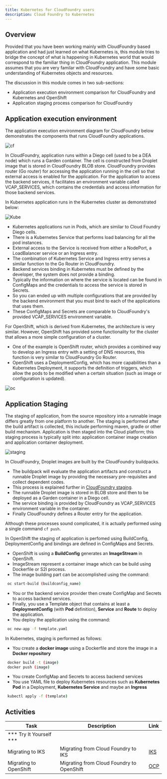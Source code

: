 ```yaml
---
title: Kubernetes for CloudFoundry users
description: Cloud Foundry to Kubernetes
---
```


## Overview

Provided that you have been working mainly with CloudFoundry based application and had just learned on what Kubernetes is, this module tries to bridge the concept of what is happening in Kubernetes world that would correspond to the familiar thing in CloudFoundry application. This module assumes that you are very familar with CloudFoundry and have some basic understanding of Kubernetes objects and resources.

The discussion in this module comes in two sub-sections:

- Application execution environment comparison for CloudFoundry and Kubernetes and OpenShift
- Application staging process comparison for CloudFoundry

## Application execution environment

The application execution environment diagram for CloudFoundry below demonstrates the components that runs CloudFoundry applications.

<img src="./images/cf.PNG" alt="cf"></img>

In CloudFoundry, application runs within a Diego cell (used to be a DEA node) which runs a Garden container.
The cell is constructed from Droplet image that is stored in CloudFoundry BLOB store.
CloudFoundry provides router (Go router) for accessing the application running in the cell so that external access is enabled for the application.
For the application to access the backend services, it facilitates an environment variable called VCAP_SERVICES, which contains the credentials and access information for those backend services.

In Kubernetes application runs in the Kubernetes cluster as demonstrated below:

<img src="./images/kube.PNG" alt="Kube"></img>

- Kubernetes applications run in Pods, which are similar to Cloud Foundry Diego cells.
- There is a Kubernetes Service that performs load balancing for all the pod instances.
- External access to the Service is received from either a NodePort, a LoadBalancer service or an Ingress entry.
- The combination of Kubernetes Service and Ingress entry serves a similar function to the Go Router in CloudFoundry.
- Backend services binding in Kubernetes must be defined by the developer, the system does not provide a binding.
- Typically the information on where the service is located can be found in ConfigMaps and the credentials to access the service is stored in Secrets.
- So you can ended up with multiple configurations that are provided by the backend environment that you must bind to each of the applications that uses them.
- These ConfigMaps and Secrets are comparable to CloudFoundry's provided VCAP_SERVICES environment variable.

For OpenShift, which is derived from Kubernetes, the architecture is very similar. However, OpenShift has provided some functionality for the cluster that allows a more simple configuration of a cluster.

- One of the example is OpenShift router, which provides a combined way to develop an Ingress entry with a setting of DNS resources, this function is very similar to CloudFoundry Go Router.
- OpenShift uses a DeploymentConfig, which has more capabilities than a Kubernetes Deployment, it supports the definition of triggers, which allow the pods to be modified when a certain situation (such as image or configuration is updated).

<img src="./images/oc.PNG" alt="oc"></img>

## Application Staging

The staging of application, from the source repository into a runnable image differs greatly from one platform to another.
The staging is performed after the build artifact is collected, this include performing maven, gradle or other build mechanism.
Application is then staged into the Cloud platform; this staging process is typically split into: application container image creation and application container deployment.

<img src="./images/staging.PNG" alt="staging"></img>

In CloudFoundry, Droplet images are built by the CloudFoundry buildpacks.

- The buildpack will evaluate the application artifacts and construct a runnable Droplet image by providing the necessary pre-requisites and collect dependent codes.
- This process is explained further in [CloudFoundry staging](https://docs.cloudfoundry.org/concepts/how-applications-are-staged.html).
- The runnable Droplet image is stored in BLOB store and then to be deployed as a Garden container in a Diego cell.
- The service binding is provided by CloudFoundry as VCAP_SERVICES environment variable in the container.
- Finally CloudFoundry defines a Router entry for the application.

Although these processes sound complicated, it is actually performed using a single command `cf push`.

In OpenShift the staging of application is perfomed using BuildConfig, DeploymentConfig and bindings are defined in ConfigMaps and Secrets.

- OpenShift is using a **BuildConfig** generates an **ImageStream** in OpenShift.
- ImageStream represent a container image which can be build using Dockerfile or S2I process.
- The image building part can be accomplished using the command:

```bash
 oc start-build (buildconfig_name)
```

- You or the backend service provider then create ConfigMap and Secrets to access backend services.
- Finally, you use a Template object that contains at least a **DeploymentConfig** (with **Pod** definition), **Service** and **Route** to deploy the application.
- You deploy the application using the command:

```bash
 oc new-app -f template.yaml
```
In Kubernetes, staging is performed as follows:

- You create a **docker image** using a Dockerfile and store the image in a **Docker repository**
```bash
 docker build -t (image)
 docker push (image)
```
- You create ConfigMap and Secrets to access backend services
- You use YAML file to deploy Kubernetes resources such as **Kubernetes Pod** in a Deployment, **Kubernetes Service** and maybe an **Ingress**
```bash
 kubectl apply -f (template)
```

## Activities

| Task                            | Description         | Link        |
| --------------------------------| ------------------  |:----------- |
| *** Try It Yourself ***                         |         |         |
| Migrating to IKS | Migrating from Cloud Foundry to IKS | [IKS](../cf-to-k8s/iks-migration/) |
| Migrating to OpenShift | Migrating from Cloud Foundry to OpenShift | [OCP](../cf-to-k8s/oc-migration/) |
